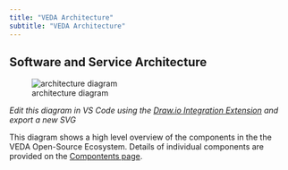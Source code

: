 ```yaml
---
title: "VEDA Architecture"
subtitle: "VEDA Architecture"
---
```


## Software and Service Architecture {#architecture}

![architecture diagram](veda-overview-bw.svg)

_Edit this diagram in VS Code using the [Draw.io Integration Extension](https://marketplace.visualstudio.com/items?itemName=hediet.vscode-drawio) and export a new SVG_

This diagram shows a high level overview of the components in the the VEDA Open-Source Ecosystem.  Details of individual components are provided on the [Compontents page](./../components/index.qmd).